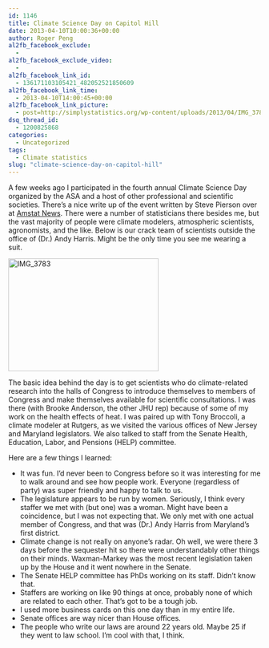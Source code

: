 ```yaml
---
id: 1146
title: Climate Science Day on Capitol Hill
date: 2013-04-10T10:00:36+00:00
author: Roger Peng
al2fb_facebook_exclude:
  - 
al2fb_facebook_exclude_video:
  - 
al2fb_facebook_link_id:
  - 136171103105421_482052521850609
al2fb_facebook_link_time:
  - 2013-04-10T14:00:45+00:00
al2fb_facebook_link_picture:
  - post=http://simplystatistics.org/wp-content/uploads/2013/04/IMG_3783-300x225.jpg
dsq_thread_id:
  - 1200825868
categories:
  - Uncategorized
tags:
  - Climate statistics
slug: "climate-science-day-on-capitol-hill"
---
```

A few weeks ago I participated in the fourth annual Climate Science Day organized by the ASA and a host of other professional and scientific societies. There's a nice write up of the event written by Steve Pierson over at [Amstat News](http://magazine.amstat.org/blog/2013/04/01/csdapril2013/). There were a number of statisticians there besides me, but the vast majority of people were climate modelers, atmospheric scientists, agronomists, and the like. Below is our crack team of scientists outside the office of (Dr.) Andy Harris. Might be the only time you see me wearing a suit.

<img class="alignright size-medium wp-image-1149" alt="IMG_3783" src="http://simplystatistics.org/wp-content/uploads/2013/04/IMG_3783-300x225.jpg" width="300" height="225" srcset="http://simplystatistics.org/wp-content/uploads/2013/04/IMG_3783-300x225.jpg 300w, http://simplystatistics.org/wp-content/uploads/2013/04/IMG_3783-1024x768.jpg 1024w" sizes="(max-width: 300px) 100vw, 300px" />

The basic idea behind the day is to get scientists who do climate-related research into the halls of Congress to introduce themselves to members of Congress and make themselves available for scientific consultations. I was there (with Brooke Anderson, the other JHU rep) because of some of my work on the health effects of heat. I was paired up with Tony Broccoli, a climate modeler at Rutgers, as we visited the various offices of New Jersey and Maryland legislators. We also talked to staff from the Senate Health, Education, Labor, and Pensions (HELP) committee.

Here are a few things I learned:

  * It was fun. I'd never been to Congress before so it was interesting for me to walk around and see how people work. Everyone (regardless of party) was super friendly and happy to talk to us.
  * The legislature appears to be run by women. Seriously, I think every staffer we met with (but one) was a woman. Might have been a coincidence, but I was not expecting that. We only met with one actual member of Congress, and that was (Dr.) Andy Harris from Maryland's first district.
  * Climate change is not really on anyone's radar. Oh well, we were there 3 days before the sequester hit so there were understandably other things on their minds. Waxman-Markey was the most recent legislation taken up by the House and it went nowhere in the Senate.
  * The Senate HELP committee has PhDs working on its staff. Didn't know that.
  * Staffers are working on like 90 things at once, probably none of which are related to each other. That's got to be a tough job.
  * I used more business cards on this one day than in my entire life.
  * Senate offices are way nicer than House offices.
  * The people who write our laws are around 22 years old. Maybe 25 if they went to law school. I'm cool with that, I think.

